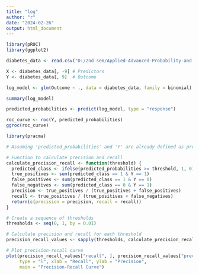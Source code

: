 ```yaml
---
title: "log"
author: "r"
date: "2024-02-26"
output: html_document
---
```

```r
library(pROC)
library(ggplot2)

```

```r
diabetes_data <- read.csv("D:/2nd sem/Applied-Advanced-Probability-and-Statistics/Codes/Data/diabetes.csv")
```


```r
X <- diabetes_data[, -9] # Predictors
Y <- diabetes_data[, 9]  # Outcome
```

```r
log_model <- glm(Outcome ~ ., data = diabetes_data, family = binomial)

```

```r
summary(log_model)
```



```r
predicted_probabilities <- predict(log_model, type = "response")

```

```r
roc_curve <- roc(Y, predicted_probabilities)
ggroc(roc_curve)

```
```r
library(pracma)

```


```r
# Assuming 'predicted_probabilities' and 'Y' are already defined as predicted probabilities and actual outcomes

# Function to calculate precision and recall
calculate_precision_recall <- function(threshold) {
  predicted_class <- ifelse(predicted_probabilities >= threshold, 1, 0)
  true_positives <- sum(predicted_class == 1 & Y == 1)
  false_positives <- sum(predicted_class == 1 & Y == 0)
  false_negatives <- sum(predicted_class == 0 & Y == 1)
  precision <- true_positives / (true_positives + false_positives)
  recall <- true_positives / (true_positives + false_negatives)
  return(c(precision = precision, recall = recall))
}

# Create a sequence of thresholds
thresholds <- seq(0, 1, by = 0.01)

# Calculate precision and recall for each threshold
precision_recall_values <- sapply(thresholds, calculate_precision_recall)

# Plot precision-recall curve
plot(precision_recall_values["recall", ], precision_recall_values["precision", ],
     type = "l", xlab = "Recall", ylab = "Precision", 
     main = "Precision-Recall Curve")

```

